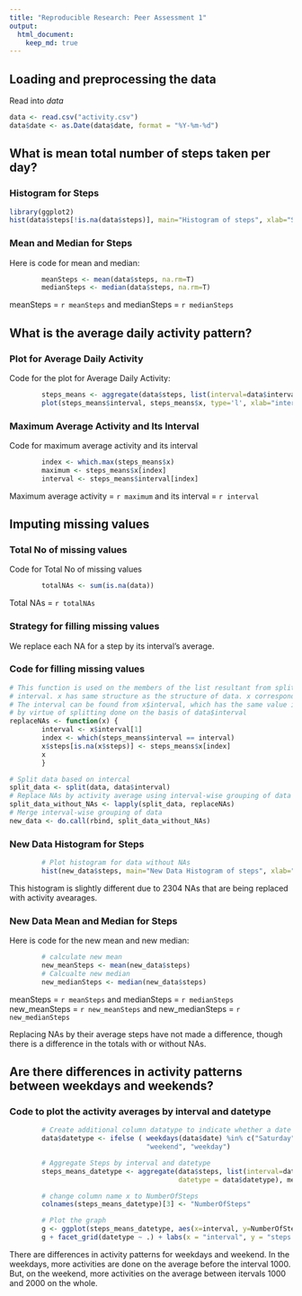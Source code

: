 ```yaml
---
title: "Reproducible Research: Peer Assessment 1"
output: 
  html_document:
    keep_md: true
---
```



## Loading and preprocessing the data
Read into *data*
```r
data <- read.csv("activity.csv")
data$date <- as.Date(data$date, format = "%Y-%m-%d")

```



## What is mean total number of steps taken per day?
### Histogram for Steps
```r
library(ggplot2)
hist(data$steps[!is.na(data$steps)], main="Histogram of steps", xlab="Steps")

```

  
### Mean and Median for Steps
Here is code for mean and median:
```r
        meanSteps <- mean(data$steps, na.rm=T)
        medianSteps <- median(data$steps, na.rm=T)
```
meanSteps = `r meanSteps` and medianSteps = `r medianSteps`

## What is the average daily activity pattern?
### Plot for Average Daily Activity
Code for the plot for Average Daily Activity:
```r
        steps_means <- aggregate(data$steps, list(interval=data$interval), mean, na.rm=T)
        plot(steps_means$interval, steps_means$x, type='l', xlab="interval", ylab="steps average", main="Average Daily Activity")

```

### Maximum Average Activity and Its Interval
Code for maximum average activity and its interval
```r
        index <- which.max(steps_means$x)
        maximum <- steps_means$x[index]
        interval <- steps_means$interval[index]
```

Maximum average activity = `r maximum` and its interval = `r interval`

## Imputing missing values
### Total No of missing values
Code for Total No of missing values
```r
        totalNAs <- sum(is.na(data))

```
Total NAs = `r totalNAs`

### Strategy for filling missing values
We replace each NA for a step by its interval's average.

### Code for filling missing values
```r

# This function is used on the members of the list resultant from splitting data based on 
# interval. x has same structure as the structure of data. x corresponds to particular interval.
# The interval can be found from x$interval, which has the same value in all its entries
# by virtue of splitting done on the basis of data$interval
replaceNAs <- function(x) {        
        interval <- x$interval[1]
        index <- which(steps_means$interval == interval)
        x$steps[is.na(x$steps)] <- steps_means$x[index]
        x
        }        

# Split data based on intercal
split_data <- split(data, data$interval)
# Replace NAs by activity average using interval-wise grouping of data
split_data_without_NAs <- lapply(split_data, replaceNAs)
# Merge interval-wise grouping of data
new_data <- do.call(rbind, split_data_without_NAs)

```

### New Data Histogram for Steps
```r
        # Plot histogram for data without NAs
        hist(new_data$steps, main="New Data Histogram of steps", xlab="steps")

```

  
This histogram is slightly different due to 2304 NAs that are being replaced with activity avearages.
  
### New Data Mean and Median for Steps
Here is code for the new mean and new median:
```r
        # calculate new mean
        new_meanSteps <- mean(new_data$steps)
        # Calcualte new median
        new_medianSteps <- median(new_data$steps)
```
meanSteps = `r meanSteps` and medianSteps = `r medianSteps`  
new_meanSteps = `r new_meanSteps` and new_medianSteps = `r new_medianSteps`

Replacing NAs by their average steps have not made a difference, though there is a difference in the totals with or without NAs.


## Are there differences in activity patterns between weekdays and weekends?
### Code to plot the activity averages by interval and datetype
```r
        # Create additional column datatype to indicate whether a date is weekday or weekend
        data$datetype <- ifelse ( weekdays(data$date) %in% c("Saturday", "Sunday"), 
                                  "weekend", "weekday")

        # Aggregate Steps by interval and datetype
        steps_means_datetype <- aggregate(data$steps, list(interval=data$interval, 
                                          datetype = data$datetype), mean, na.rm=T)

        # change column name x to NumberOfSteps
        colnames(steps_means_datetype)[3] <- "NumberOfSteps"

        # Plot the graph
        g <- ggplot(steps_means_datetype, aes(x=interval, y=NumberOfSteps)) + geom_line()
        g + facet_grid(datetype ~ .) + labs(x = "interval", y = "steps average")

```

There are differences in activity patterns for weekdays and weekend. In the weekdays, more activities are done on the average before the interval 1000. But, on the weekend, more activities on the average between itervals 1000 and 2000 on the whole.
